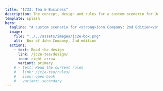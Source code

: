 ```yaml
---
title: "1733: Tea & Business"
description: The concept, design and rules for a custom scenario for John Company, 2nd edition.
template: splash
hero:
  tagline: "A custom scenario for <strong>John Company: 2nd Edition</strong>."
  image:
    file: "../../assets/images/jc2e-box.png"
    alt:  Box of John Company, 2nd edition
  actions:
    - text: Read the design
      link: /jc2e-tea/design/
      icon: right-arrow
      variant: primary
    # - text: Read the current rules
    #   link: /jc2e-tea/rules/
    #   icon: open-book
    #   variant: secondary
---
```



<LinkCard
  title="Wehrlegig Games"
  href="https://wehrlegig.com/"
  description="Designer and publisher of John Company"
/>

